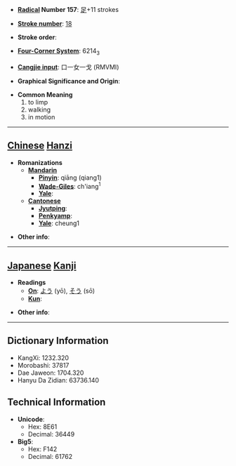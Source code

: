 * '''[[Wiktionary:Chinese radical index| Radical]] Number 157''': [[Wiktionary:Chinese radical index 足|足]]+11 strokes

* '''[[Wiktionary:Chinese total strokes index|Stroke number]]''': [[Wiktionary:Chinese total strokes index 18|18]]

* '''Stroke order''': 

* '''[[Wiktionary:Chinese four corner index|Four-Corner System]]''': 6214<sub>3</sub>

* '''[[Wiktionary:Chinese Cangjie index|Cangjie input]]''': 口一女一戈 (RMVMI)

* '''Graphical Significance and Origin''': 

* '''Common Meaning'''
*#to limp
*# walking
*# in motion


----

== [[Chinese]] [[Hanzi]] ==

* '''Romanizations'''
** '''[[Mandarin]]'''
*** '''[[Pinyin]]''': qiāng (qiang1)
*** '''[[Wade-Giles]]''': ch'iang<sup>1</sup>
*** '''[[Yale]]''': 
** '''[[Cantonese]]'''
*** '''[[Jyutping]]''':
*** '''[[Penkyamp]]''': 
*** '''[[Yale]]''': cheung1

* '''Other info''': 

----

== [[Japanese]] [[Kanji]] ==

* '''Readings'''
** '''[[On]]''': [[よう]] (yō), [[そう]] (sō)
** '''[[Kun]]''': 

* '''Other info''':  

----

== Dictionary Information ==

* KangXi: 1232.320
* Morobashi: 37817
* Dae Jaweon: 1704.320
* Hanyu Da Zidian: 63736.140

== Technical Information ==

* '''Unicode''':
** Hex: 8E61
** Decimal: 36449
* '''Big5''':
** Hex: F142
** Decimal: 61762